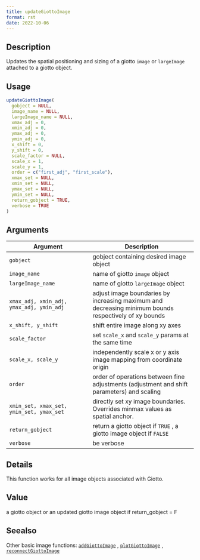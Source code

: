 ```yaml
--- 
title: updateGiottoImage 
format: rst 
date: 2022-10-06 
--- 
```


## Description

Updates the spatial positioning and sizing of a giotto `image` or
  `largeImage` attached to a giotto object.


## Usage

```r
updateGiottoImage(
  gobject = NULL,
  image_name = NULL,
  largeImage_name = NULL,
  xmax_adj = 0,
  xmin_adj = 0,
  ymax_adj = 0,
  ymin_adj = 0,
  x_shift = 0,
  y_shift = 0,
  scale_factor = NULL,
  scale_x = 1,
  scale_y = 1,
  order = c("first_adj", "first_scale"),
  xmax_set = NULL,
  xmin_set = NULL,
  ymax_set = NULL,
  ymin_set = NULL,
  return_gobject = TRUE,
  verbose = TRUE
)
```


## Arguments

Argument      |Description
------------- |----------------
`gobject`     |     gobject containing desired image object
`image_name`     |     name of giotto `image` object
`largeImage_name`     |     name of giotto `largeImage` object
`xmax_adj, xmin_adj, ymax_adj, ymin_adj`     |     adjust image boundaries by increasing maximum and decreasing minimum bounds respectively of xy bounds
`x_shift, y_shift`     |     shift entire image along xy axes
`scale_factor`     |     set `scale_x` and `scale_y` params at the same time
`scale_x, scale_y`     |     independently scale x or y axis image mapping from coordinate origin
`order`     |     order of operations between fine adjustments (adjustment and shift parameters) and scaling
`xmin_set, xmax_set, ymin_set, ymax_set`     |     directly set xy image boundaries. Overrides minmax values as spatial anchor.
`return_gobject`     |     return a giotto object if `TRUE` , a giotto image object if `FALSE`
`verbose`     |     be verbose


## Details

This function works for all image objects associated with Giotto.


## Value

a giotto object or an updated giotto image object if return_gobject = F


## Seealso

Other basic image functions:
 [`addGiottoImage`](#addgiottoimage) ,
 [`plotGiottoImage`](#plotgiottoimage) ,
 [`reconnectGiottoImage`](#reconnectgiottoimage)


